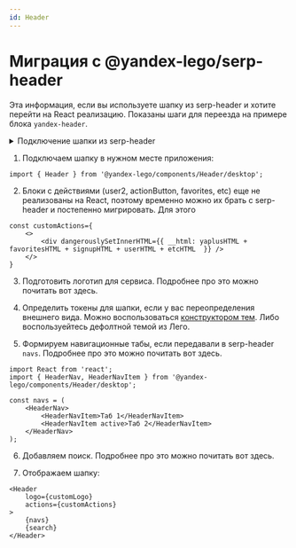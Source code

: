 ```yaml
---
id: Header
---
```



# Миграция c @yandex-lego/serp-header

Эта информация, если вы используете шапку из serp-header и хотите перейти на React реализацию.
Показаны шаги для переезда на примере блока `yandex-header`.

<details>
<summary>Подключение шапки из serp-header</summary>

```tsx
const dist = require('@yandex-lego/serp-header/dist/base/yandex-header.desktop');

const content = dist.getContent({
    /* идентификатор бандла (base по умолчанию) */
    key: 'base',

    /* домен */
    tld: 'ru',

    /* язык */
    lang: 'ru',

    /* массив экспериментальных флагов, если есть эксперименты с этим блоком */
    expFlags: [{ flagName: flagValue }],

    /*
     * Тип возвращаемого контента.
     * Тут html, css или js, all – это html + css
     */
    content: 'all',

    /* nonce */
    nonce: 123,


    /* Параметры, которые подставятся в разметку.
     *
     * Параметры вида (ctx.param === 1 ? 'hello' : 'world') - это выражения,
     * которые выполняются у нас внутри getContent() в момент его вызова.
     * То есть, тут нужно передавать `ctx: { param: 1 }`, например.
     */
    ctx: {
        /*  Цветовая тема шапки — default | white | black | grey, по умолчанию default */
         theme,

         /*  Ссылка на логотипе сервиса */
         serviceLogoUrl,

         /*  Ссылки в шапке: [{ href: 'yandex.ru', text: 'Main', active: true, shortText: 'M' }], но можно и HTML [{html: '<h1>Hello!</h1>'}] */
         nav,

         /*  Текст плейсхолдера в поисковой строке */
         inputPlaceholderText,

         /*  Максимальная длина для инпута в поисковой строке */
         inputMaxLength,

         /*  action поисковой формы */
         formAction,

         /*  eslint-disable-next-line quotes */
         tld,

         /*  Кнопка-ссылка, вставляется при наличии actionButtonText и actionButtonLink */
         actionButtonText,

         /*  Кнопка-ссылка, вставляется при наличии actionButtonText и actionButtonLink */
         actionButtonLink,

         /*  HTML Плюса, логика показа отдаётся сервису – если передали, рисуем, блок yaplus */
         yaplusHTML,

         /*   Иконка-ссылка Все сервисы @boolean */
         showAllServicesIcon,

         /*  HTML иконки Коллекций, блок favorites-icon */
         favoritesHTML,

         /*  HTML Колокола, вставляется только при наличии uid, блок notifier */
         notifierHTML,

         /*  Вставка Колокола */
         (ctx.uid && ctx.notifierHTML || ""),

         /*  HTML ссылки Регистрация, вставляется только если нет !uid, блок signup-link */
         signupHTML,

         /*  Вставляется контейнер-заглушка вместо блока пользователя */
         userPlaceholder,

         /*  HTML кнопки Войти, блок login-button */
         loginHTML,

         /*  HTML блока пользователя, блок user2 */
         userHTML,

         /*  В шапку вставляется кнопка Войти или Блок пользователя в зависимости от наличия uid в ctx */
         uid,

         /*  retpath */
         retpath,

         /*  Параметр origin в ссылке на Паспорт */
         origin,

         /*  Ссылка на все сервисы */
         allLink,

    }


});
```
</details>

1. Подключаем шапку в нужном месте приложения:

```tsx
import { Header } from '@yandex-lego/components/Header/desktop';
```

2. Блоки с действиями (user2, actionButton, favorites, etc) еще не реализованы на React, поэтому временно можно их брать с serp-header и постепенно мигрировать.
Для этого

```tsx
const customActions={
    <>
        <div dangerouslySetInnerHTML={{ __html: yaplusHTML + favoritesHTML + signupHTML + userHTML + etcHTML  }} />
    </>
}
```

3. Подготовить логотип для сервиса.
Подробнее про это можно почитать <Link to="/components/Header/usage/#логотипы">вот здесь</Link>.

4. Определить токены для шапки, если у вас переопределения внешнего вида. Можно воспользоваться <a href='https://lego.yandex-team.ru/themes-constructor'>конструктором тем</a>.
Либо воспользуейтесь дефолтной темой из Лего.

5. Формируем навигационные табы, если передавали в serp-header `navs`.
Подробнее про это можно почитать <Link to="/components/Header/usage/#навигационные-табы">вот здесь</Link>.

```tsx
import React from 'react';
import { HeaderNav, HeaderNavItem } from '@yandex-lego/components/Header/desktop';

const navs = (
    <HeaderNav>
        <HeaderNavItem>Таб 1</HeaderNavItem>
        <HeaderNavItem active>Таб 2</HeaderNavItem>
    </HeaderNav>
);
```

6. Добавляем поиск.
Подробнее про это можно почитать <Link to="/components/Header/usage/#поиск">вот здесь</Link>.


7. Отображаем шапку:

```tsx
<Header
    logo={customLogo}
    actions={customActions}
>
    {navs}
    {search}
</Header>
```
